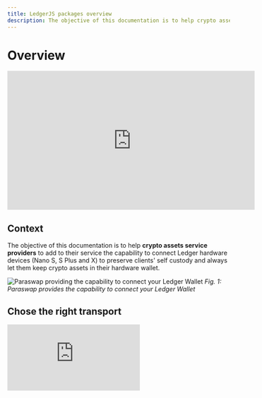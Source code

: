 ```yaml
---
title: LedgerJS packages overview
description: The objective of this documentation is to help crypto assets service providers to add to their service the capability to connect Ledger hardware devices.
---
```



# Overview

<iframe width="560" height="315" src="https://www.youtube-nocookie.com/embed/AbiSOalYPHI" title="YouTube video player" frameborder="0" allow="accelerometer; autoplay; clipboard-write; encrypted-media; gyroscope; picture-in-picture" allowfullscreen></iframe>

## Context
The objective of this documentation is to help **crypto assets service providers** to add to their service the capability to connect Ledger hardware devices (Nano S, S Plus and X) to preserve clients' self custody and always let them keep crypto assets in their hardware wallet.

![Paraswap providing the capability to connect your Ledger Wallet](/overview.png)
*Fig. 1: Paraswap provides the capability to connect your Ledger Wallet*

## Chose the right transport

<div style={{width: "100%"}} className="center">
	<div style={{position: "relative", paddingBottom: "56.25%", paddingTop: 0, height: 0}}>
		<iframe title="Blockchain Foundation Dev Journey" frameBorder="0" style={{position: "absolute", top: 0, left: 0, width: "100%", height: "100%"}} src="https://view.genial.ly/6527f88639dd930011240043" type="text/html" allowscriptaccess="always" allowFullScreen={true} scrolling="yes" allownetworking="all"></iframe> 
	</div> 
</div>